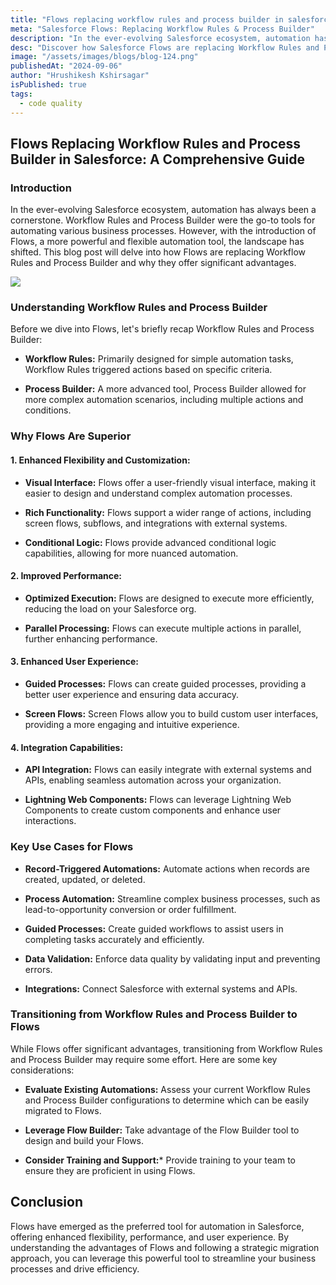 ```yaml
---
title: "Flows replacing workflow rules and process builder in salesforce"
meta: "Salesforce Flows: Replacing Workflow Rules & Process Builder"
description: "In the ever-evolving Salesforce ecosystem, automation has always been a cornerstone. Workflow Rules and Process Builder were the go-to tools for automating various business processes. However, with the introduction of Flows, a more powerful and flexible automation tool, the landscape has shifted."
desc: "Discover how Salesforce Flows are replacing Workflow Rules and Process Builder, offering a more powerful automation solution."
image: "/assets/images/blogs/blog-124.png"
publishedAt: "2024-09-06"
author: "Hrushikesh Kshirsagar"
isPublished: true
tags:
  - code quality
---
```


## Flows Replacing Workflow Rules and Process Builder in Salesforce: A Comprehensive Guide

### Introduction

In the ever-evolving Salesforce ecosystem, automation has always been a cornerstone. Workflow Rules and Process Builder were the go-to tools for automating various business processes. However, with the introduction of Flows, a more powerful and flexible automation tool, the landscape has shifted. This blog post will delve into how Flows are replacing Workflow Rules and Process Builder and why they offer significant advantages.

<Image src="/assets/images/blogs/blog-125.png" />

### Understanding Workflow Rules and Process Builder

Before we dive into Flows, let's briefly recap Workflow Rules and Process Builder:

- **Workflow Rules:** Primarily designed for simple automation tasks, Workflow Rules triggered actions based on specific criteria.

- **Process Builder:** A more advanced tool, Process Builder allowed for more complex automation scenarios, including multiple actions and conditions.

### Why Flows Are Superior

#### 1. Enhanced Flexibility and Customization:

- **Visual Interface:** Flows offer a user-friendly visual interface, making it easier to design and understand complex automation processes.

- **Rich Functionality:** Flows support a wider range of actions, including screen flows, subflows, and integrations with external systems.

- **Conditional Logic:** Flows provide advanced conditional logic capabilities, allowing for more nuanced automation.

#### 2. Improved Performance:

- **Optimized Execution:** Flows are designed to execute more efficiently, reducing the load on your Salesforce org.

- **Parallel Processing:** Flows can execute multiple actions in parallel, further enhancing performance.

#### 3. Enhanced User Experience:

- **Guided Processes:** Flows can create guided processes, providing a better user experience and ensuring data accuracy.

- **Screen Flows:** Screen Flows allow you to build custom user interfaces, providing a more engaging and intuitive experience.

#### 4. Integration Capabilities:

- **API Integration:** Flows can easily integrate with external systems and APIs, enabling seamless automation across your organization.

- **Lightning Web Components:** Flows can leverage Lightning Web Components to create custom components and enhance user interactions.

### Key Use Cases for Flows
 
- **Record-Triggered Automations:** Automate actions when records are created, updated, or deleted.

- **Process Automation:** Streamline complex business processes, such as lead-to-opportunity conversion or order fulfillment.

- **Guided Processes:** Create guided workflows to assist users in completing tasks accurately and efficiently.

- **Data Validation:** Enforce data quality by validating input and preventing errors.

- **Integrations:** Connect Salesforce with external systems and APIs.

### Transitioning from Workflow Rules and Process Builder to Flows

While Flows offer significant advantages, transitioning from Workflow Rules and Process Builder may require some effort. Here are some key considerations:

- **Evaluate Existing Automations:** Assess your current Workflow Rules and Process Builder configurations to determine which can be easily migrated to Flows.

- **Leverage Flow Builder:** Take advantage of the Flow Builder tool to design and build your Flows.

- **Consider Training and Support:*** Provide training to your team to ensure they are proficient in using Flows.

## Conclusion

Flows have emerged as the preferred tool for automation in Salesforce, offering enhanced flexibility, performance, and user experience. By understanding the advantages of Flows and following a strategic migration approach, you can leverage this powerful tool to streamline your business processes and drive efficiency.
